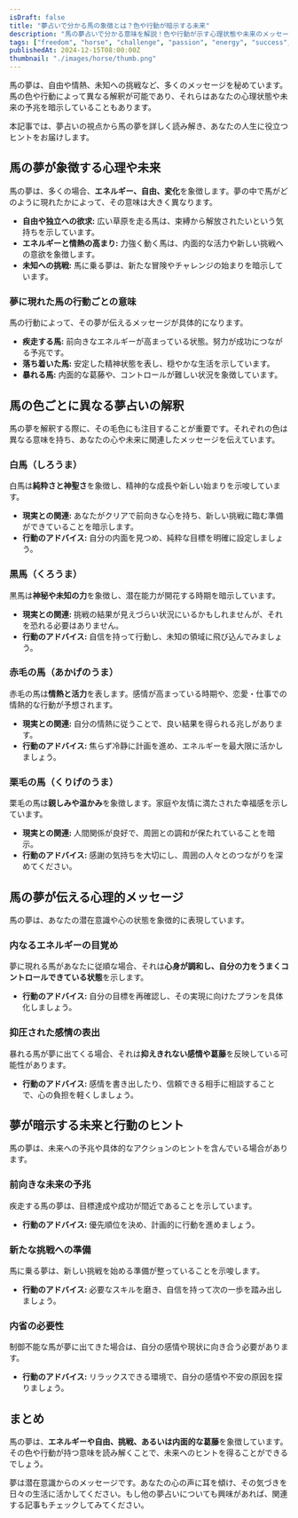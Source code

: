 ```yaml
---
isDraft: false
title: "夢占いで分かる馬の象徴とは？色や行動が暗示する未来"
description: "馬の夢占いで分かる意味を解説！色や行動が示す心理状態や未来のメッセージを分かりやすく紹介します。"
tags: ["freedom", "horse", "challenge", "passion", "energy", "success", "growth", "holiness"]
publishedAt: 2024-12-15T08:00:00Z
thumbnail: "./images/horse/thumb.png"
---
```


馬の夢は、自由や情熱、未知への挑戦など、多くのメッセージを秘めています。馬の色や行動によって異なる解釈が可能であり、それらはあなたの心理状態や未来の予兆を暗示していることもあります。

本記事では、夢占いの視点から馬の夢を詳しく読み解き、あなたの人生に役立つヒントをお届けします。

<TableOfContents />

<AdUnit />

## 馬の夢が象徴する心理や未来

馬の夢は、多くの場合、<strong>エネルギー、自由、変化</strong>を象徴します。夢の中で馬がどのように現れたかによって、その意味は大きく異なります。

- <strong>自由や独立への欲求:</strong> 広い草原を走る馬は、束縛から解放されたいという気持ちを示しています。
- <strong>エネルギーと情熱の高まり:</strong> 力強く動く馬は、内面的な活力や新しい挑戦への意欲を象徴します。
- <strong>未知への挑戦:</strong> 馬に乗る夢は、新たな冒険やチャレンジの始まりを暗示しています。

### 夢に現れた馬の行動ごとの意味

馬の行動によって、その夢が伝えるメッセージが具体的になります。

- <strong>疾走する馬:</strong> 前向きなエネルギーが高まっている状態。努力が成功につながる予兆です。
- <strong>落ち着いた馬:</strong> 安定した精神状態を表し、穏やかな生活を示しています。
- <strong>暴れる馬:</strong> 内面的な葛藤や、コントロールが難しい状況を象徴しています。

<AdUnit />

## 馬の色ごとに異なる夢占いの解釈

馬の夢を解釈する際に、その毛色にも注目することが重要です。それぞれの色は異なる意味を持ち、あなたの心や未来に関連したメッセージを伝えています。

### 白馬（しろうま）

白馬は<strong>純粋さと神聖さ</strong>を象徴し、精神的な成長や新しい始まりを示唆しています。

- <strong>現実との関連:</strong> あなたがクリアで前向きな心を持ち、新しい挑戦に臨む準備ができていることを暗示します。
- <strong>行動のアドバイス:</strong> 自分の内面を見つめ、純粋な目標を明確に設定しましょう。

### 黒馬（くろうま）

黒馬は<strong>神秘や未知の力</strong>を象徴し、潜在能力が開花する時期を暗示しています。

- <strong>現実との関連:</strong> 挑戦の結果が見えづらい状況にいるかもしれませんが、それを恐れる必要はありません。
- <strong>行動のアドバイス:</strong> 自信を持って行動し、未知の領域に飛び込んでみましょう。

### 赤毛の馬（あかげのうま）

赤毛の馬は<strong>情熱と活力</strong>を表します。感情が高まっている時期や、恋愛・仕事での情熱的な行動が予想されます。

- <strong>現実との関連:</strong> 自分の情熱に従うことで、良い結果を得られる兆しがあります。
- <strong>行動のアドバイス:</strong> 焦らず冷静に計画を進め、エネルギーを最大限に活かしましょう。

### 栗毛の馬（くりげのうま）

栗毛の馬は<strong>親しみや温かみ</strong>を象徴します。家庭や友情に満たされた幸福感を示しています。

- <strong>現実との関連:</strong> 人間関係が良好で、周囲との調和が保たれていることを暗示。
- <strong>行動のアドバイス:</strong> 感謝の気持ちを大切にし、周囲の人々とのつながりを深めてください。

<AdUnit />

## 馬の夢が伝える心理的メッセージ

馬の夢は、あなたの潜在意識や心の状態を象徴的に表現しています。

### 内なるエネルギーの目覚め

夢に現れる馬があなたに従順な場合、それは<strong>心身が調和し、自分の力をうまくコントロールできている状態</strong>を示します。

- <strong>行動のアドバイス:</strong> 自分の目標を再確認し、その実現に向けたプランを具体化しましょう。

### 抑圧された感情の表出

暴れる馬が夢に出てくる場合、それは<strong>抑えきれない感情や葛藤</strong>を反映している可能性があります。

- <strong>行動のアドバイス:</strong> 感情を書き出したり、信頼できる相手に相談することで、心の負担を軽くしましょう。

<AdUnit />

## 夢が暗示する未来と行動のヒント

馬の夢は、未来への予兆や具体的なアクションのヒントを含んでいる場合があります。

### 前向きな未来の予兆

疾走する馬の夢は、目標達成や成功が間近であることを示しています。

- <strong>行動のアドバイス:</strong> 優先順位を決め、計画的に行動を進めましょう。

### 新たな挑戦への準備

馬に乗る夢は、新しい挑戦を始める準備が整っていることを示唆します。

- <strong>行動のアドバイス:</strong> 必要なスキルを磨き、自信を持って次の一歩を踏み出しましょう。

### 内省の必要性

制御不能な馬が夢に出てきた場合は、自分の感情や現状に向き合う必要があります。

- <strong>行動のアドバイス:</strong> リラックスできる環境で、自分の感情や不安の原因を探りましょう。

<AdUnit />

## まとめ

馬の夢は、<strong>エネルギーや自由、挑戦、あるいは内面的な葛藤</strong>を象徴しています。その色や行動が持つ意味を読み解くことで、未来へのヒントを得ることができるでしょう。

夢は潜在意識からのメッセージです。あなたの心の声に耳を傾け、その気づきを日々の生活に活かしてください。もし他の夢占いについても興味があれば、関連する記事もチェックしてみてください。
